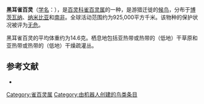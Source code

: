 {{noteTA
|G1=unit
}}
{{Speciesbox
| name = 黑耳雀百灵
| image = 
| status = LC | status_system = IUCN3.1
| genus = Eremopterix
| species = australis
| authority = Smith, 1836
| range_map = 
}}

'''黑耳雀百灵'''（[[学名|学名]]：{{lang|la|''Eremopterix australis''}}），是[[百灵科|百灵科]][[雀百灵属|雀百灵属]]的一种，是游猎迁徙的[[鸟类迁徙|候鸟]]，分布于[[博茨瓦纳|博茨瓦纳]]、[[纳米比亚|纳米比亚]]和[[南非|南非]]。全球活动范围约为925,000平方千米。该物种的保护状况被评为[[无危|无危]]。

黑耳雀百灵的平均体重约为14.6克。栖息地包括亚热带或热带的（低地）干草原和亚热带或热带的（低地）干燥疏灌丛。

== 参考文献 ==
*{{cite web|url=http://www.birdlife.org/datazone/speciesfactsheet.php?id=8132&m=0|title=Eremopterix australis|publisher=[[国际鸟盟|BirdLife.org]]|accessdate=2011-06-27|archive-date=2016-03-04|archive-url=https://web.archive.org/web/20160304210416/http://www.birdlife.org/datazone/speciesfactsheet.php?id=8132&m=0|dead-url=no}}
{{Taxonbar|from=Q3235826}}

[[Category:雀百灵属|Category:雀百灵属]]
[[Category:由机器人创建的鸟类条目|Category:由机器人创建的鸟类条目]]